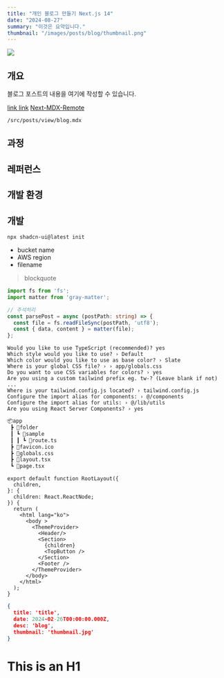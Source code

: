 ```yaml
---
title: "개인 블로그 만들기 Next.js 14"
date: "2024-08-27"
summary: "이것은 요약입니다."
thumbnail: "/images/posts/blog/thumbnail.png"
---
```


![](/images/posts/blog/thumbnail.png)


## 개요



블로그 포스트의 내용을 여기에 작성할 수 있습니다.

[link link](www.nate.com)
[Next-MDX-Remote](https://github.com/hashicorp/next-mdx-remote#react-server-components-rsc--nextjs-app-directory-support)


 `/src/posts/view/blog.mdx`


## 과정


## 레퍼런스


## 개발 환경

## 개발

```shell
npx shadcn-ui@latest init
```

- bucket name
- AWS region
- filename

> blockquote

```ts {5-6}
import fs from 'fs';
import matter from 'gray-matter';

// 주석처리
const parsePost = async (postPath: string) => {
  const file = fs.readFileSync(postPath, 'utf8');
  const { data, content } = matter(file);
};
```

```terminal {1}
Would you like to use TypeScript (recommended)? yes
Which style would you like to use? › Default
Which color would you like to use as base color? › Slate
Where is your global CSS file? › › app/globals.css
Do you want to use CSS variables for colors? › yes
Are you using a custom tailwind prefix eg. tw-? (Leave blank if not) ...
Where is your tailwind.config.js located? › tailwind.config.js
Configure the import alias for components: › @/components
Configure the import alias for utils: › @/lib/utils
Are you using React Server Components? › yes
```



```bash
📦app
 ┣ 📂folder
 ┃ ┗ 📂sample
 ┃ ┃ ┗ 📜route.ts
 ┣ 📜favicon.ico
 ┣ 📜globals.css
 ┣ 📜layout.tsx
 ┗ 📜page.tsx
```

```tsx title="layout.tsx"
export default function RootLayout({
  children,
}: {
  children: React.ReactNode;
}) {
  return (
    <html lang="ko">
      <body >
        <ThemeProvider>
          <Header/>
          <Section>
            {children}
            <TopButton />
          </Section>
          <Footer />
        </ThemeProvider>
      </body>
    </html>
  );
}
```


```json title="aaa.json"
{
  title: 'title',
  date: 2024-02-26T00:00:00.000Z,
  desc: 'blog',
  thumbnail: 'thumbnail.jpg'
}
```
This is an H1
=============